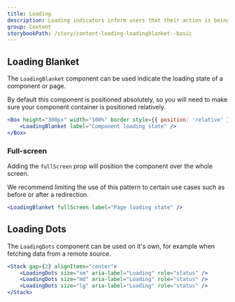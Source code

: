 ```yaml
---
title: Loading
description: Loading indicators inform users that their action is being processed.
group: Content
storybookPath: /story/content-loading-loadingblanket--basic
---
```


## Loading Blanket

The `LoadingBlanket` component can be used indicate the loading state of a component or page.

By default this component is positioned absolutely, so you will need to make sure your component container is positioned relatively.

```jsx live
<Box height="300px" width="100%" border style={{ position: 'relative' }}>
	<LoadingBlanket label="Component loading state" />
</Box>
```

### Full-screen

Adding the `fullScreen` prop will position the component over the whole screen.

We recommend limiting the use of this pattern to certain use cases such as before or after a redirection.

```jsx
<LoadingBlanket fullScreen label="Page loading state" />
```

## Loading Dots

The `LoadingDots` component can be used on it's own, for example when fetching data from a remote source.

```jsx live
<Stack gap={2} alignItems="center">
	<LoadingDots size="sm" aria-label="Loading" role="status" />
	<LoadingDots size="md" aria-label="Loading" role="status" />
	<LoadingDots size="lg" aria-label="Loading" role="status" />
</Stack>
```

